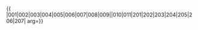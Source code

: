 {{ {{{1|PRC admin/showlist}}}
|001|002|003|004|005|006|007|008|009||010|011|201|202|203|204|205|206|207|
arg={{{arg|}}}}}